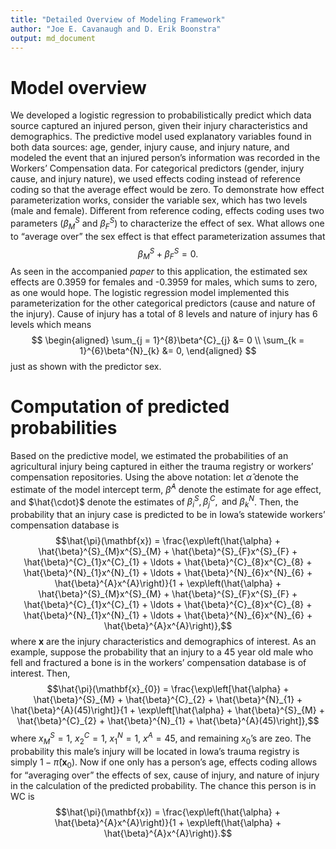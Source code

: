 ---
title: "Detailed Overview of Modeling Framework"
author: "Joe E. Cavanaugh and D. Erik Boonstra"
output: md_document
---

# Model overview
We developed a logistic regression to probabilistically predict which data source captured an injured person, given their injury characteristics and demographics. The predictive model used explanatory variables found in both data sources: age, gender, injury cause, and injury nature, and modeled the event that an injured person’s information was recorded in the Workers’ Compensation data. For categorical predictors (gender, injury cause, and injury nature), we used effects coding instead of reference coding so that the average effect would be zero. To demonstrate how effect parameterization works, consider the variable sex, which has two levels (male and female). Different from reference coding, effects coding uses two parameters $\left(\beta^{S}_{M} \text{ and }\beta^{S}_{F}\right)$ to characterize the effect of sex. What allows one to "average over" the sex effect is that effect parameterization assumes that
$$\beta^{S}_{M} + \beta^{S}_{F} = 0.$$ As seen in the accompanied *paper* to this application, the estimated sex effects are 0.3959 for females and -0.3959 for males, which sums to zero, as one would hope. The logistic regression model implemented this parameterization for the other categorical predictors (cause and nature of the injury). Cause of injury has a total of 8 levels and nature of injury has 6 levels which means
$$
\begin{aligned}
\sum_{j = 1}^{8}\beta^{C}_{j} &= 0 \\
\sum_{k = 1}^{6}\beta^{N}_{k} &= 0,
\end{aligned}
$$
just as shown with the predictor sex.

# Computation of predicted probabilities
Based on the predictive model, we estimated the probabilities of an agricultural injury being captured in either the trauma registry or workers' compensation repositories. Using the above notation: let $\hat{\alpha}$ denote the estimate of the model intercept term, $\hat{\beta}^{A}$ denote the estimate for age effect, and $\hat{\cdot}$ denote the estimates of $\beta^{S}_{i}, \beta^{C}_{j}, \text{ and } \beta^{N}_{k}$. Then, the probability that an injury case is predicted to be in Iowa's statewide workers' compensation database is
$$\hat{\pi}(\mathbf{x}) = \frac{\exp\left(\hat{\alpha} + \hat{\beta}^{S}_{M}x^{S}_{M} + \hat{\beta}^{S}_{F}x^{S}_{F} + \hat{\beta}^{C}_{1}x^{C}_{1} + \ldots + \hat{\beta}^{C}_{8}x^{C}_{8} + \hat{\beta}^{N}_{1}x^{N}_{1} + \ldots + \hat{\beta}^{N}_{6}x^{N}_{6} + \hat{\beta}^{A}x^{A}\right)}{1 + \exp\left(\hat{\alpha} + \hat{\beta}^{S}_{M}x^{S}_{M} + \hat{\beta}^{S}_{F}x^{S}_{F} + \hat{\beta}^{C}_{1}x^{C}_{1} + \ldots + \hat{\beta}^{C}_{8}x^{C}_{8} + \hat{\beta}^{N}_{1}x^{N}_{1} + \ldots + \hat{\beta}^{N}_{6}x^{N}_{6} + \hat{\beta}^{A}x^{A}\right)},$$
where $\mathbf{x}$ are the injury characteristics and demographics of interest. As an example, suppose the probability that an injury to a 45 year old male who fell and fractured a bone is in the workers' compensation database is of interest. Then,
$$\hat{\pi}(\mathbf{x}_{0}) = \frac{\exp\left[\hat{\alpha} + \hat{\beta}^{S}_{M} + \hat{\beta}^{C}_{2} + \hat{\beta}^{N}_{1} + \hat{\beta}^{A}(45)\right]}{1 + \exp\left[\hat{\alpha} + \hat{\beta}^{S}_{M} + \hat{\beta}^{C}_{2} + \hat{\beta}^{N}_{1} + \hat{\beta}^{A}(45)\right]},$$
where $x^{S}_{M} = 1$, $x^{C}_{2} = 1$, $x^{N}_{1} = 1$, $x^{A} = 45$, and remaining $x_{0}$'s are zeo. The probability this male's injury will be located in Iowa's trauma registry is simply $1- \hat{\pi}(\mathbf{x}_{0})$. Now if one only has a person's age, effects coding allows for "averaging over" the effects of sex, cause of injury, and nature of injury in the calculation of the predicted probability. The chance this person is in WC is
$$\hat{\pi}(\mathbf{x}) = \frac{\exp\left(\hat{\alpha} + \hat{\beta}^{A}x^{A}\right)}{1 + \exp\left(\hat{\alpha} + \hat{\beta}^{A}x^{A}\right)}.$$